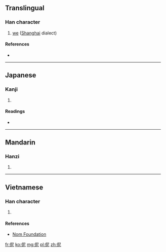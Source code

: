 {{also|你}}
==Translingual==

===Han character===
{{Han char|rn=9|rad=人|as=05|sn=7|four=|canj=人尸心 (OSP), X人尸心 (XOSP)|ids=⿰[[亻]][[尼]]}}

# [[we]] ([[Shanghai]] dialect)

====References====
* {{Han ref|kx=0096.210|dkj=00473|dj=0205.070|hdz=10140.020|uh=4F32|ud=20274}}

----

==Japanese==

===Kanji===
{{ja-kanji|grade=|rs=人05}}

# {{defn|lang=ja|sort=人05}}

====Readings====
* {{ja-readings|on=[[じ]] (ji)|kun=}}

----

==Mandarin==

===Hanzi===
{{cmn-hanzi|pin=[[nǐ]] ([[ni3]])|wg=ni<sup>3</sup>}}

# {{defn|lang=cmn|sort=人05}}

----

==Vietnamese==

===Han character===
{{vi-hantu|[[ni]], [[nấy]], [[nề]]|rs=人05}}

# {{defn|lang=vi|sort=人05}}

====References====
*[http://nomfoundation.org/common/nom_details.php?codepoint=4f32 Nom Foundation]

[[fr:伲]]
[[ko:伲]]
[[mg:伲]]
[[pl:伲]]
[[zh:伲]]